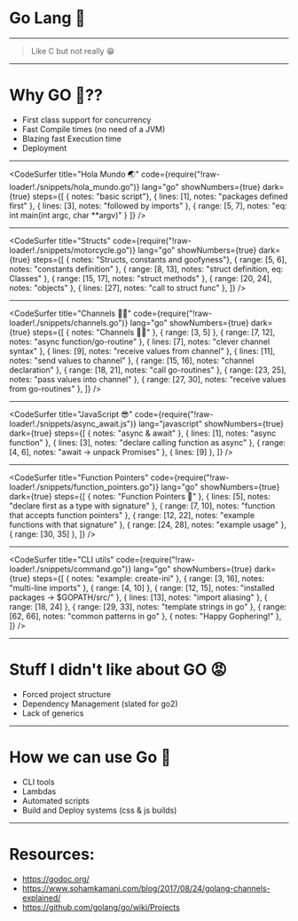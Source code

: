 



<Head>
  <title>Go Lang 🥳</title>
</Head>

# Go Lang 🥳

---

> Like C but not really 😁

---


# Why GO 🤔??

<ul>
  <Appear>
    <li>First class support for concurrency</li>
    <li>Fast Compile times (no need of a JVM)</li>
    <li>Blazing fast Execution time</li>
    <li>Deployment</li>
  </Appear>
</ul>

---

<CodeSurfer
  title="Hola Mundo 🌏"
  code={require("!raw-loader!./snippets/hola_mundo.go")}
  lang="go"
  showNumbers={true}
  dark={true}
  steps={[
    { notes: "basic script"},
    { lines: [1], notes: "packages defined first" },
    { lines: [3], notes: "followed by imports" },
    { range: [5, 7], notes: "eq: int main(int argc, char **argv)" }
  ]}
/>

---


<CodeSurfer
  title="Structs"
  code={require("!raw-loader!./snippets/motorcycle.go")}
  lang="go"
  showNumbers={true}
  dark={true}
  steps={[
    { notes: "Structs, constants and goofyness"},
    { range: [5, 6], notes: "constants definition" },
    { range: [8, 13], notes: "struct definition, eq: Classes" },
    { range: [15, 17], notes: "struct methods" },
    { range: [20, 24], notes: "objects" },
    { lines: [27], notes: "call to struct func" },
  ]}
/>

---

<CodeSurfer
  title="Channels 🏊‍♂️"
  code={require("!raw-loader!./snippets/channels.go")}
  lang="go"
  showNumbers={true}
  dark={true}
  steps={[
    { notes: "Channels 🏊‍♂️" },
    { range: [3, 5] },
    { range: [7, 12], notes: "async function/go-routine" },
    { lines: [7], notes: "clever channel syntax" },
    { lines: [9], notes: "receive values from channel" },
    { lines: [11], notes: "send values to channel" },
    { range: [15, 16], notes: "channel declaration" },
    { range: [18, 21], notes: "call go-routines" },
    { range: [23, 25], notes: "pass values into channel" },
    { range: [27, 30], notes: "receive values from go-routines" },
  ]}
/>

---

<CodeSurfer
  title="JavaScript 😎"
  code={require("!raw-loader!./snippets/async_await.js")}
  lang="javascript"
  showNumbers={true}
  dark={true}
  steps={[
    { notes: "async & await" },
    { lines: [1], notes: "async function" },
    { lines: [3], notes: "declare calling function as async" },
    { range: [4, 6], notes: "await -> unpack Promises" },
    { lines: [9] },
  ]}
/>

---

<CodeSurfer
  title="Function Pointers"
  code={require("!raw-loader!./snippets/function_pointers.go")}
  lang="go"
  showNumbers={true}
  dark={true}
  steps={[
    { notes: "Function Pointers 🎯" },
    { lines: [5], notes: "declare first as a type with signature" },
    { range: [7, 10], notes: "function that accepts function pointers" },
    { range: [12, 22], notes: "example functions with that signature" },
    { range: [24, 28], notes: "example usage" },
    { range: [30, 35] },
  ]}
/>

---


<CodeSurfer
  title="CLI utils"
  code={require("!raw-loader!./snippets/command.go")}
  lang="go"
  showNumbers={true}
  dark={true}
  steps={[
    { notes: "example: create-ini" },
    { range: [3, 16], notes: "multi-line imports" },
    { range: [4, 10] },
    { range: [12, 15], notes: "installed packages -> $GOPATH/src/" },
    { lines: [13], notes: "import aliasing" },
    { range: [18, 24] },
    { range: [29, 33], notes: "template strings in go" },
    { range: [62, 66], notes: "common patterns in go" },
    { notes: "Happy Gophering!" },
  ]}
/>

---

# Stuff I didn't like about GO 😡

<ul>
  <Appear>
    <li>Forced project structure</li>
    <li>Dependency Management (slated for go2)</li>
    <li>Lack of generics</li>
  </Appear>
</ul>

---

# How we can use Go 🚀

<ul>
  <Appear>
    <li>CLI tools</li>
    <li>Lambdas</li>
    <li>Automated scripts</li>
    <li>Build and Deploy systems (css & js builds)</li>
  </Appear>
</ul>

---

# Resources:

- <https://godoc.org/>
- <https://www.sohamkamani.com/blog/2017/08/24/golang-channels-explained/>
- <https://github.com/golang/go/wiki/Projects>
